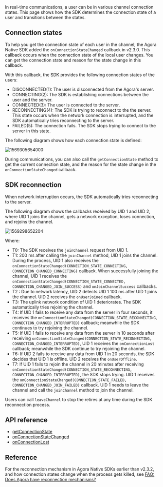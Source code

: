 <PlatformWrapper platform="windows-cpp">

In real-time communications, a user can be in various channel connection states. This page shows how the SDK determines the connection state of a user and transitions between the states.

## Connection states

To help you get the connection state of each user in the channel, the Agora Native SDK added the `onConnectionStateChanged` callback in v2.3.0. This callback occurs when the connection state of the local user changes. You can get the connection state and reason for the state change in this callback.

With this callback, the SDK provides the following connection states of the users:

- DISCONNECTED(1): The user is disconnected from the Agora's server.
- CONNECTING(2): The SDK is establishing connections between the user and the server.
- CONNECTED(3): The user is connected to the server.
- RECONNECTING(4): The SDK is trying to reconnect to the the server. This state occurs when the network connection is interrupted, and the SDK automatically tries reconnecting to the server.
- FAILED(5): The connection fails. The SDK stops trying to connect to the server in this state.

The following diagram shows how each connection state is defined:

![1569305654000](https://web-cdn.agora.io/docs-files/1569305654000)

During communications, you can also call the `getConnectionState` method to get the current connection state, and the reason for the state change in the `onConnectionStateChanged` callback.

## SDK reconnection

When network interruption occurs, the SDK automatically tries reconnecting to the server.

The following diagram shows the callbacks received by UID 1 and UID 2, where UID 1 joins the channel, gets a network exception, loses connection, and rejoins the channel.

![1569298652204](https://web-cdn.agora.io/docs-files/1569298652204)

Where:

- T0: The SDK receives the `joinChannel` request from UID 1.
- T1: 200 ms after calling the `joinChannel` method, UID 1 joins the channel. During the process, UID 1 also receives the `onConnectionStateChanged(CONNECTION_STATE_CONNECTING, CONNECTION_CHANGED_CONNECTING)` callback. When successfully joining the channel, UID 1 receives the `onConnectionStateChanged(CONNECTION_STATE_CONNECTED, CONNECTION_CHANGED_JOIN_SUCCESS)` and `onJoinChannelSuccess` callbacks.
- T2 : Due to network latency, UID 2 detects UID 1 100 ms after UID 1 joins the channel. UID 2 receives the `onUserJoined` callback.
- T3: The uplink network condition of UID 1 deteriorates. The SDK automatically tries rejoining the channel.
- T4: If UID 1 fails to receive any data from the server in four seconds, it receives the `onConnectionStateChanged(CONNECTION_STATE_RECONNECTING, CONNECTION_CHANGED_INTERRUPTED)` callback; meanwhile the SDK continues to try rejoining the channel.
- T5: If UID 1 fails to receive any data from the server in 10 seconds after receiving `onConnectionStateChanged(CONNECTION_STATE_RECONNECTING, CONNECTION_CHANGED_INTERRUPTED)`, UID 1 receives the `onConnectionLost` callback; meanwhile the SDK continue to try rejoining the channel.
- T6: If UID 2 fails to receive any data from UID 1 in 20 seconds, the SDK decides that UID 1 is offline. UID 2 receives the `onUserOffline`.
- T7: If UID 1 fails to rejoin the channel in 20 minutes after receiving `onConnectionStateChanged(CONNECTION_STATE_RECONNECTING, CONNECTION_CHANGED_INTERRUPTED)`, the SDK stops trying. UID 1 receives the `onConnectionStateChanged(CONNECTION_STATE_FAILED, CONNECTION_CHANGED_JOIN_FAILED)` callback. UID 1 needs to leave the channel and call the `joinChannel` method to join the channel.

<div class="alert note">Users can call <code>leaveChannel</code> to stop the retires at any time during the SDK reconnection process.</div>

## API reference
- [getConnectionState](https://api-ref.agora.io/en/video-sdk/cpp/3.x//classagora_1_1rtc_1_1_i_rtc_engine.html#a512b149d4dc249c04f9e30bd31767362)
- [onConnectionStateChanged](https://api-ref.agora.io/en/video-sdk/cpp/3.x//classagora_1_1rtc_1_1_i_rtc_engine_event_handler.html#af409b2e721d345a65a2c600cea2f5eb4)
- [onConnectionLost](https://api-ref.agora.io/en/video-sdk/cpp/3.x//classagora_1_1rtc_1_1_i_rtc_engine_event_handler.html#ab5c110382a2ef7eb92cd069c22884727)

## Reference

For the reconnection mechanism in Agora Native SDKs earlier than v2.3.2, and how connection states change when the process gets killed, see [FAQ: Does Agora have reconnection mechanisms?](https://docs.agora.io/en/faq/sdk_behavior)

</PlatformWrapper>